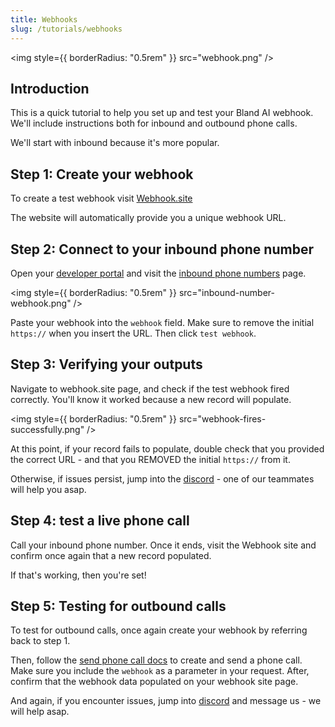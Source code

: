 ```yaml
---
title: Webhooks
slug: /tutorials/webhooks
---
```



<img style={{ borderRadius: "0.5rem" }} src="webhook.png" />

## Introduction

This is a quick tutorial to help you set up and test your Bland AI webhook. We'll include instructions both for inbound and outbound phone calls.

We'll start with inbound because it's more popular.

## Step 1: Create your webhook

To create a test webhook visit [Webhook.site](https://webhook.site/)

The website will automatically provide you a unique webhook URL.

## Step 2: Connect to your inbound phone number

Open your [developer portal](https://app.bland.ai) and visit the [inbound phone numbers](https://app.bland.ai/home?page=inbound-number) page.

<img style={{ borderRadius: "0.5rem" }} src="inbound-number-webhook.png" />

Paste your webhook into the `webhook` field. Make sure to remove the initial `https://` when you insert the URL. Then click `test webhook`.

## Step 3: Verifying your outputs

Navigate to webhook.site page, and check if the test webhook fired correctly. You'll know it worked because a new record will populate.

<img style={{ borderRadius: "0.5rem" }} src="webhook-fires-successfully.png" />

At this point, if your record fails to populate, double check that you provided the correct URL - and that you REMOVED the initial `https://` from it.

Otherwise, if issues persist, jump into the [discord](https://discord.gg/QvxDz8zcKe) - one of our teammates will help you asap.

## Step 4: test a live phone call

Call your inbound phone number. Once it ends, visit the Webhook site and confirm once again that a new record populated.

If that's working, then you're set!

## Step 5: Testing for outbound calls

To test for outbound calls, once again create your webhook by referring back to step 1.

Then, follow the [send phone call docs](https://docs.bland.ai/api-v1/post/calls) to create and send a phone call. Make sure you include the `webhook` as a parameter in your request. After, confirm that the webhook data populated on your webhook site page.

And again, if you encounter issues, jump into [discord](https://discord.gg/QvxDz8zcKe) and message us - we will help asap.
